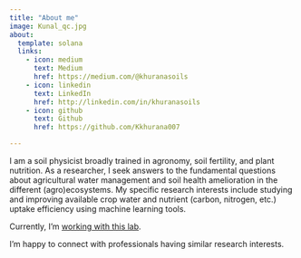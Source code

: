 ```yaml
---
title: "About me"
image: Kunal_qc.jpg
about:
  template: solana
  links:
    - icon: medium
      text: Medium
      href: https://medium.com/@khuranasoils
    - icon: linkedin
      text: LinkedIn
      href: http://linkedin.com/in/khuranasoils 
    - icon: github
      text: Github
      href: https://github.com/Kkhurana007 

---
```


I am a soil physicist broadly trained in agronomy, soil fertility, and plant nutrition. As a researcher, I seek answers to the fundamental questions about agricultural water management and soil health amelioration in the different (agro)ecosystems. My specific research interests include studying and improving available crop water and nutrient (carbon, nitrogen, etc.) uptake efficiency using machine learning tools. 

Currently, I'm [working with this lab](https://kallenbachcm.wixsite.com/soils/people).

I’m happy to connect with professionals having similar research interests. 


 